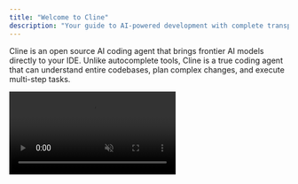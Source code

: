 ```yaml
---
title: "Welcome to Cline"
description: "Your guide to AI-powered development with complete transparency and control"
---
```


Cline is an open source AI coding agent that brings frontier AI models directly to your IDE. Unlike autocomplete tools, Cline is a true coding agent that can understand entire codebases, plan complex changes, and execute multi-step tasks.

<Frame>
  <video 
    src="https://storage.googleapis.com/cline_public_images/cline-in-action.mp4" 
    alt="Cline in action"
    autoPlay
    muted
  />
</Frame>

## Choose Your Path

<CardGroup cols={2}>
  <Card title="New to Cline" icon="rocket" href="/getting-started/installing-cline">
    Start your journey with Cline
    - [Installing Cline](/getting-started/installing-cline)
    - [Task management](/getting-started/task-management)
    - [Context management](/getting-started/understanding-context-management)
  </Card>

  <Card title="Configuration" icon="sliders" href="/getting-started/model-selection-guide">
    Set up your AI models and providers
    - [Model selection guide](/getting-started/model-selection-guide)
    - [Provider configuration](/provider-config/anthropic)
    - [Running models locally](/running-models-locally/read-me-first)
  </Card>

  <Card title="Advanced Usage" icon="wrench" href="/features/plan-and-act">
    Master Cline's powerful features
    - [Features overview](/features/plan-and-act)
    - [MCP servers](/mcp/mcp-overview)
    - [Cline tools guide](/exploring-clines-tools/cline-tools-guide)
    - [Prompt engineering guide](/prompting/prompt-engineering-guide)
  </Card>

  <Card title="Enterprise" icon="building" href="/enterprise-solutions/security-concerns">
    Deploy Cline in your organization
    - [Cloud provider integration](/enterprise-solutions/cloud-provider-integration)
    - [Custom instructions](/enterprise-solutions/custom-instructions)
    - [Security concerns](/enterprise-solutions/security-concerns)
    - [MCP servers](/enterprise-solutions/mcp-servers)
  </Card>
</CardGroup>


## Community & Support

Join thousands of developers using Cline to build better software faster.

<CardGroup cols={3}>
  <Card title="Discord" icon="discord" href="https://discord.gg/cline">
    Chat with the community and get help
  </Card>

  <Card title="GitHub" icon="github" href="https://github.com/cline/cline">
    Contribute to development and report issues
  </Card>

  <Card title="Report a Bug" icon="bug" href="https://github.com/cline/cline/issues">
    Help us improve by reporting problems
  </Card>
</CardGroup>
